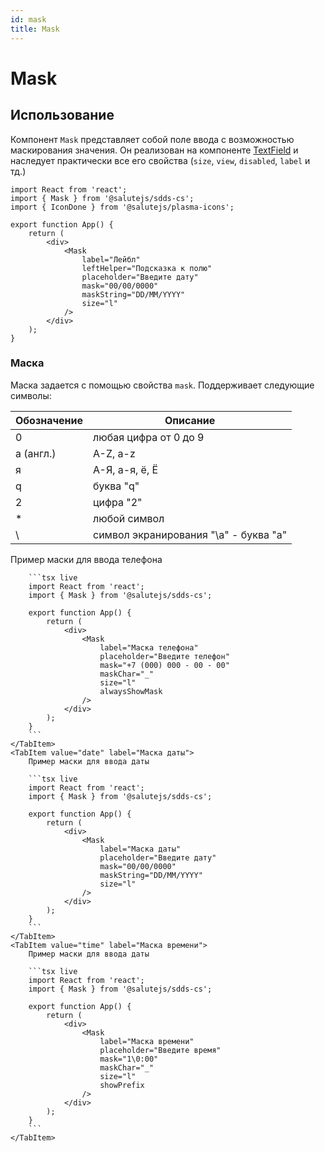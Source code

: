 ```yaml
---
id: mask
title: Mask
---
```




# Mask
<Description name="Mask" />
<PropsTable name="Mask" exclude={['css']} />

## Использование
Компонент `Mask` представляет собой поле ввода с возможностью маскирования значения.
Он реализован на компоненте [TextField](https://plasma.sberdevices.ru/b2c/components/textfield/) 
и наследует практически все его свойства (`size`, `view`, `disabled`, `label` и тд.)

```tsx live
import React from 'react';
import { Mask } from '@salutejs/sdds-cs';
import { IconDone } from '@salutejs/plasma-icons';

export function App() {
    return (
        <div>
            <Mask
                label="Лейбл"
                leftHelper="Подсказка к полю"
                placeholder="Введите дату"
                mask="00/00/0000"
                maskString="DD/MM/YYYY"
                size="l"
            />
        </div>
    );
}
```

### Маска
Маска задается с помощью свойства `mask`.
Поддерживает следующие символы:

| Обозначение | Описание                              |
|-------------|---------------------------------------|
| 0           | любая цифра от 0 до 9                 |
| a (англ.)   | A-Z, a-z                              |
| я           | А-Я, а-я, ё, Ё                        |
| q           | буква "q"                             |
| 2           | цифра "2"                             |
| *           | любой символ                          |
| \           | символ экранирования "\a" - буква "a" |


<Tabs>
    <TabItem value="phone" label="Маска телефона">
        Пример маски для ввода телефона

        ```tsx live
        import React from 'react';
        import { Mask } from '@salutejs/sdds-cs';

        export function App() {
            return (
                <div>
                    <Mask
                        label="Маска телефона"
                        placeholder="Введите телефон"
                        mask="+7 (000) 000 - 00 - 00"
                        maskChar="_"
                        size="l"
                        alwaysShowMask
                    />
                </div>
            );
        }
        ```
    </TabItem>
    <TabItem value="date" label="Маска даты">
        Пример маски для ввода даты

        ```tsx live
        import React from 'react';
        import { Mask } from '@salutejs/sdds-cs';

        export function App() {
            return (
                <div>
                    <Mask
                        label="Маска даты"
                        placeholder="Введите дату"
                        mask="00/00/0000"
                        maskString="DD/MM/YYYY"
                        size="l"
                    />
                </div>
            );
        }
        ```
    </TabItem>
    <TabItem value="time" label="Маска времени">
        Пример маски для ввода даты

        ```tsx live
        import React from 'react';
        import { Mask } from '@salutejs/sdds-cs';

        export function App() {
            return (
                <div>
                    <Mask
                        label="Маска времени"
                        placeholder="Введите время"
                        mask="1\0:00"
                        maskChar="_"
                        size="l"
                        showPrefix
                    />
                </div>
            );
        }
        ```
    </TabItem>
</Tabs>